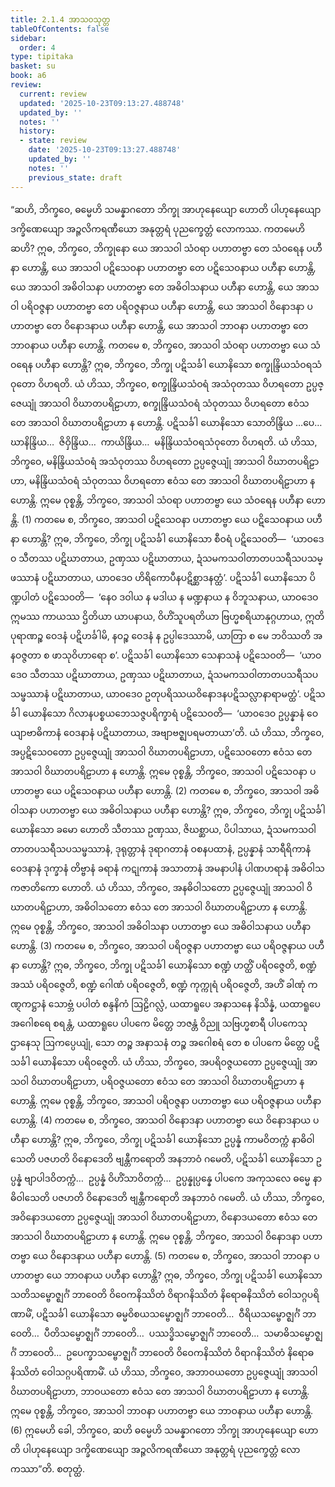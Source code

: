 ```yaml
---
title: 2.1.4 အာသဝသုတ္တ
tableOfContents: false
sidebar:
  order: 4
type: tipitaka
basket: su
book: a6
review:
  current: review
  updated: '2025-10-23T09:13:27.488748'
  updated_by: ''
  notes: ''
  history:
  - state: review
    date: '2025-10-23T09:13:27.488748'
    updated_by: ''
    notes: ''
    previous_state: draft
---
```



<ReviewStatus review={frontmatter.review} showDetails={true} />

<HypothesisAnnotation frontmatter={frontmatter} />

<DynamicBreadcrumb />

<Division number="58" book="a6" e="ch" v="16" p="340">

<Paragraph number="496" book="a6">
“ဆဟိ, ဘိက္ခဝေ, ဓမ္မေဟိ သမန္နာဂတော ဘိက္ခု အာဟုနေယျော ဟောတိ ပါဟုနေယျော ဒက္ခိဏေယျော အဉ္ဇလိကရဏီယော အနုတ္တရံ ပုညက္ခေတ္တံ လောကဿ.
</Paragraph>

<Paragraph number="497" book="a6">
ကတမေဟိ ဆဟိ? ဣဓ, ဘိက္ခဝေ, ဘိက္ခုနော ယေ အာသဝါ သံဝရာ ပဟာတဗ္ဗာ တေ သံဝရေန ပဟီနာ ဟောန္တိ, ယေ အာသဝါ ပဋိသေဝနာ ပဟာတဗ္ဗာ တေ ပဋိသေဝနာယ ပဟီနာ ဟောန္တိ, ယေ အာသဝါ အဓိဝါသနာ ပဟာတဗ္ဗာ တေ အဓိဝါသနာယ ပဟီနာ ဟောန္တိ, ယေ အာသဝါ ပရိဝဇ္ဇနာ ပဟာတဗ္ဗာ တေ ပရိဝဇ္ဇနာယ ပဟီနာ ဟောန္တိ, ယေ အာသဝါ ဝိနောဒနာ ပဟာတဗ္ဗာ တေ ဝိနောဒနာယ ပဟီနာ ဟောန္တိ, ယေ အာသဝါ ဘာဝနာ ပဟာတဗ္ဗာ တေ ဘာဝနာယ ပဟီနာ ဟောန္တိ.
</Paragraph>

<Paragraph number="498" book="a6">
ကတမေ စ, ဘိက္ခဝေ, အာသဝါ သံဝရာ ပဟာတဗ္ဗာ ယေ သံဝရေန ပဟီနာ ဟောန္တိ? ဣဓ, ဘိက္ခဝေ, ဘိက္ခု ပဋိသင်္ခါ ယောနိသော စက္ခုန္ဒြိယသံဝရသံဝုတော ဝိဟရတိ. ယံ ဟိဿ, ဘိက္ခဝေ, စက္ခုန္ဒြိယသံဝရံ အသံဝုတဿ ဝိဟရတော ဥပ္ပဇ္ဇေယျုံ အာသဝါ ဝိဃာတပရိဠာဟာ, စက္ခုန္ဒြိယသံဝရံ သံဝုတဿ ဝိဟရတော ဧဝံသ တေ အာသဝါ ဝိဃာတပရိဠာဟာ န ဟောန္တိ. ပဋိသင်္ခါ ယောနိသော သောတိန္ဒြိယ …ပေ…  ဃာနိန္ဒြိယ…  ဇိဝှိန္ဒြိယ…  ကာယိန္ဒြိယ…  မနိန္ဒြိယသံဝရသံဝုတော ဝိဟရတိ. ယံ ဟိဿ, ဘိက္ခဝေ, မနိန္ဒြိယသံဝရံ အသံဝုတဿ ဝိဟရတော ဥပ္ပဇ္ဇေယျုံ အာသဝါ ဝိဃာတပရိဠာဟာ, မနိန္ဒြိယသံဝရံ သံဝုတဿ ဝိဟရတော ဧဝံသ တေ အာသဝါ ဝိဃာတပရိဠာဟာ န ဟောန္တိ. ဣမေ ဝုစ္စန္တိ, ဘိက္ခဝေ, အာသဝါ သံဝရာ ပဟာတဗ္ဗာ ယေ သံဝရေန ပဟီနာ ဟောန္တိ. (1)
</Paragraph>

<Paragraph number="499" book="a6">
ကတမေ စ, ဘိက္ခဝေ, အာသဝါ ပဋိသေဝနာ ပဟာတဗ္ဗာ ယေ ပဋိသေဝနာယ ပဟီနာ ဟောန္တိ? ဣဓ, ဘိက္ခဝေ, ဘိက္ခု ပဋိသင်္ခါ ယောနိသော စီဝရံ ပဋိသေဝတိ—  ‘ယာဝဒေဝ သီတဿ ပဋိဃာတာယ, ဥဏှဿ ပဋိဃာတာယ, ဍံသမကသဝါတာတပသရီသပသမ္ဖဿာနံ ပဋိဃာတာယ, ယာဝဒေဝ ဟိရိကောပီနပဋိစ္ဆာဒနတ္ထံ’. ပဋိသင်္ခါ ယောနိသော ပိဏ္ဍပါတံ ပဋိသေဝတိ—  ‘နေဝ ဒဝါယ န မဒါယ န မဏ္ဍနာယ န ဝိဘူသနာယ, ယာဝဒေဝ ဣမဿ ကာယဿ ဌိတိယာ ယာပနာယ, ဝိဟိံသူပရတိယာ ဗြဟ္မစရိယာနုဂ္ဂဟာယ, ဣတိ ပုရာဏဉ္စ ဝေဒနံ ပဋိဟင်္ခါမိ, နဝဉ္စ ဝေဒနံ န ဥပ္ပါဒေဿာမိ, ယာတြာ စ မေ ဘဝိဿတိ အနဝဇ္ဇတာ စ ဖာသုဝိဟာရော စ’. ပဋိသင်္ခါ ယောနိသော သေနာသနံ ပဋိသေဝတိ—  ‘ယာဝဒေဝ သီတဿ ပဋိဃာတာယ, ဥဏှဿ ပဋိဃာတာယ, ဍံသမကသဝါတာတပသရီသပသမ္ဖဿာနံ ပဋိဃာတာယ, ယာဝဒေဝ ဥတုပရိဿယဝိနောဒနပဋိသလ္လာနာရာမတ္ထံ’. ပဋိသင်္ခါ ယောနိသော ဂိလာနပစ္စယဘေသဇ္ဇပရိက္ခာရံ ပဋိသေဝတိ—  ‘ယာဝဒေဝ ဥပ္ပန္နာနံ ဝေယျာဗာဓိကာနံ ဝေဒနာနံ ပဋိဃာတာယ, အဗျာဗဇ္ဈပရမတာယာ’တိ. ယံ ဟိဿ, ဘိက္ခဝေ, အပ္ပဋိသေဝတော ဥပ္ပဇ္ဇေယျုံ အာသဝါ ဝိဃာတပရိဠာဟာ, ပဋိသေဝတော ဧဝံသ တေ အာသဝါ ဝိဃာတပရိဠာဟာ န ဟောန္တိ. ဣမေ ဝုစ္စန္တိ, ဘိက္ခဝေ, အာသဝါ ပဋိသေဝနာ ပဟာတဗ္ဗာ ယေ ပဋိသေဝနာယ ပဟီနာ ဟောန္တိ. (2)
</Paragraph>

<Paragraph number="500" book="a6">
ကတမေ စ, ဘိက္ခဝေ, အာသဝါ အဓိဝါသနာ ပဟာတဗ္ဗာ ယေ အဓိဝါသနာယ ပဟီနာ ဟောန္တိ? ဣဓ, ဘိက္ခဝေ, ဘိက္ခု ပဋိသင်္ခါ ယောနိသော ခမော ဟောတိ သီတဿ ဥဏှဿ, ဇိဃစ္ဆာယ, ပိပါသာယ, ဍံသမကသဝါတာတပသရီသပသမ္ဖဿာနံ, ဒုရုတ္တာနံ ဒုရာဂတာနံ ဝစနပထာနံ, ဥပ္ပန္နာနံ သာရီရိကာနံ ဝေဒနာနံ ဒုက္ခာနံ တိဗ္ဗာနံ ခရာနံ ကဋုကာနံ အသာတာနံ အမနာပါနံ ပါဏဟရာနံ အဓိဝါသကဇာတိကော ဟောတိ. ယံ ဟိဿ, ဘိက္ခဝေ, အနဓိဝါသတော ဥပ္ပဇ္ဇေယျုံ အာသဝါ ဝိဃာတပရိဠာဟာ, အဓိဝါသတော ဧဝံသ တေ အာသဝါ ဝိဃာတပရိဠာဟာ န ဟောန္တိ. ဣမေ ဝုစ္စန္တိ, ဘိက္ခဝေ, အာသဝါ အဓိဝါသနာ ပဟာတဗ္ဗာ ယေ အဓိဝါသနာယ ပဟီနာ ဟောန္တိ. (3)
</Paragraph>

<Paragraph number="501" book="a6">
ကတမေ စ, ဘိက္ခဝေ, အာသဝါ ပရိဝဇ္ဇနာ ပဟာတဗ္ဗာ ယေ ပရိဝဇ္ဇနာယ ပဟီနာ ဟောန္တိ? ဣဓ, ဘိက္ခဝေ, ဘိက္ခု ပဋိသင်္ခါ ယောနိသော စဏ္ဍံ ဟတ္ထိံ ပရိဝဇ္ဇေတိ, စဏ္ဍံ အဿံ ပရိဝဇ္ဇေတိ, စဏ္ဍံ ဂေါဏံ ပရိဝဇ္ဇေတိ, စဏ္ဍံ ကုက္ကုရံ ပရိဝဇ္ဇေတိ, အဟိံ ခါဏုံ ကဏ္ဋကဋ္ဌာနံ သောဗ္ဘံ ပပါတံ စန္ဒနိကံ ဩဠိဂလ္လံ, ယထာရူပေ အနာသနေ နိသိန္နံ, ယထာရူပေ အဂေါစရေ စရန္တံ, ယထာရူပေ ပါပကေ မိတ္တေ ဘဇန္တံ ဝိညူ သဗြဟ္မစာရီ ပါပကေသု ဌာနေသု ဩကပ္ပေယျုံ, သော တဉ္စ အနာသနံ တဉ္စ အဂေါစရံ တေ စ ပါပကေ မိတ္တေ ပဋိသင်္ခါ ယောနိသော ပရိဝဇ္ဇေတိ. ယံ ဟိဿ, ဘိက္ခဝေ, အပရိဝဇ္ဇယတော ဥပ္ပဇ္ဇေယျုံ အာသဝါ ဝိဃာတပရိဠာဟာ, ပရိဝဇ္ဇယတော ဧဝံသ တေ အာသဝါ ဝိဃာတပရိဠာဟာ န ဟောန္တိ. ဣမေ ဝုစ္စန္တိ, ဘိက္ခဝေ, အာသဝါ ပရိဝဇ္ဇနာ ပဟာတဗ္ဗာ ယေ ပရိဝဇ္ဇနာယ ပဟီနာ ဟောန္တိ. (4)
</Paragraph>

<Paragraph number="502" book="a6">
ကတမေ စ, ဘိက္ခဝေ, အာသဝါ ဝိနောဒနာ ပဟာတဗ္ဗာ ယေ ဝိနောဒနာယ ပဟီနာ ဟောန္တိ? ဣဓ, ဘိက္ခဝေ, ဘိက္ခု ပဋိသင်္ခါ ယောနိသော ဥပ္ပန္နံ ကာမဝိတက္ကံ နာဓိဝါသေတိ ပဇဟတိ ဝိနောဒေတိ ဗျန္တီကရောတိ အနဘာဝံ ဂမေတိ, ပဋိသင်္ခါ ယောနိသော ဥပ္ပန္နံ ဗျာပါဒဝိတက္ကံ…  ဥပ္ပန္နံ ဝိဟိံသာဝိတက္ကံ…  ဥပ္ပန္နုပ္ပန္နေ ပါပကေ အကုသလေ ဓမ္မေ နာဓိဝါသေတိ ပဇဟတိ ဝိနောဒေတိ ဗျန္တီကရောတိ အနဘာဝံ ဂမေတိ. ယံ ဟိဿ, ဘိက္ခဝေ, အဝိနောဒယတော ဥပ္ပဇ္ဇေယျုံ အာသဝါ ဝိဃာတပရိဠာဟာ, ဝိနောဒယတော ဧဝံသ တေ အာသဝါ ဝိဃာတပရိဠာဟာ န ဟောန္တိ. ဣမေ ဝုစ္စန္တိ, ဘိက္ခဝေ, အာသဝါ ဝိနောဒနာ ပဟာတဗ္ဗာ ယေ ဝိနောဒနာယ ပဟီနာ ဟောန္တိ. (5)
</Paragraph>

<Paragraph number="503" book="a6">
ကတမေ စ, ဘိက္ခဝေ, အာသဝါ ဘာဝနာ ပဟာတဗ္ဗာ ယေ ဘာဝနာယ ပဟီနာ ဟောန္တိ? ဣဓ, ဘိက္ခဝေ, ဘိက္ခု ပဋိသင်္ခါ ယောနိသော သတိသမ္ဗောဇ္ဈင်္ဂံ ဘာဝေတိ ဝိဝေကနိဿိတံ ဝိရာဂနိဿိတံ နိရောဓနိဿိတံ ဝေါသဂ္ဂပရိဏာမိံ, ပဋိသင်္ခါ ယောနိသော ဓမ္မဝိစယသမ္ဗောဇ္ဈင်္ဂံ ဘာဝေတိ…  ဝီရိယသမ္ဗောဇ္ဈင်္ဂံ ဘာဝေတိ…  ပီတိသမ္ဗောဇ္ဈင်္ဂံ ဘာဝေတိ…  ပဿဒ္ဓိသမ္ဗောဇ္ဈင်္ဂံ ဘာဝေတိ…  သမာဓိသမ္ဗောဇ္ဈင်္ဂံ ဘာဝေတိ…  ဥပေက္ခာသမ္ဗောဇ္ဈင်္ဂံ ဘာဝေတိ ဝိဝေကနိဿိတံ ဝိရာဂနိဿိတံ နိရောဓနိဿိတံ ဝေါသဂ္ဂပရိဏာမိံ. ယံ ဟိဿ, ဘိက္ခဝေ, အဘာဝယတော ဥပ္ပဇ္ဇေယျုံ အာသဝါ ဝိဃာတပရိဠာဟာ, ဘာဝယတော ဧဝံသ တေ အာသဝါ ဝိဃာတပရိဠာဟာ န ဟောန္တိ. ဣမေ ဝုစ္စန္တိ, ဘိက္ခဝေ, အာသဝါ ဘာဝနာ ပဟာတဗ္ဗာ ယေ ဘာဝနာယ ပဟီနာ ဟောန္တိ. (6)
</Paragraph>

<Paragraph number="504" book="a6">
ဣမေဟိ ခေါ, ဘိက္ခဝေ, ဆဟိ ဓမ္မေဟိ သမန္နာဂတော ဘိက္ခု အာဟုနေယျော ဟောတိ ပါဟုနေယျော ဒက္ခိဏေယျော အဉ္ဇလိကရဏီယော အနုတ္တရံ ပုညက္ခေတ္တံ လောကဿာ”တိ.

</Paragraph>
</Division>

<Paragraph number="505" type="center" book="a6">
စတုတ္ထံ.
</Paragraph>
